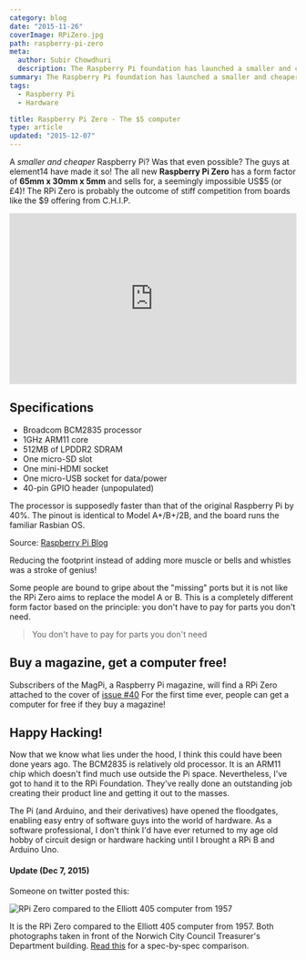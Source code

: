```yaml
---
category: blog
date: "2015-11-26"
coverImage: RPiZero.jpg
path: raspberry-pi-zero
meta:
  author: Subir Chowdhuri
  description: The Raspberry Pi foundation has launched a smaller and cheaper model of the Raspberry Pi, called the Raspberry Pi Zero
summary: The Raspberry Pi foundation has launched a smaller and cheaper model of the Raspberry Pi, called the Raspberry Pi Zero. Smaller than a business card, and costing just US$5, the RPi Zero is an early Christmas present for all the hardware hackers around!
tags:
  - Raspberry Pi
  - Hardware

title: Raspberry Pi Zero - The $5 computer
type: article
updated: "2015-12-07"
---
```


A *smaller and cheaper* Raspberry Pi? Was that even possible? The guys at element14 have made it so! The all new **Raspberry Pi Zero** has a form factor of **65mm x 30mm x 5mm** and sells for, a seemingly impossible US$5 (or £4)! The RPi Zero is probably the outcome of stiff competition from boards like the $9 offering from C.H.I.P.

<iframe src="https://player.vimeo.com/video/146893658" width="100%" height="300" frameborder="0" webkitallowfullscreen mozallowfullscreen allowfullscreen></iframe>


## Specifications

- Broadcom BCM2835 processor
- 1GHz ARM11 core
- 512MB of LPDDR2 SDRAM
- One micro-SD slot
- One mini-HDMI socket
- One micro-USB socket for data/power
- 40-pin GPIO header (unpopulated)

The processor is supposedly faster than that of the original Raspberry Pi by 40%. The pinout is identical to Model A+/B+/2B, and the board runs the familiar Rasbian OS.

Source: [Raspberry Pi Blog](https://www.raspberrypi.org/blog/raspberry-pi-zero/)

Reducing the footprint instead of adding more muscle or bells and whistles was a stroke of genius!

Some people are bound to gripe about the "missing" ports but it is not like the RPi Zero aims to replace the model A or B. This is a completely different form factor based on the principle: you don't have to pay for parts you don't need.

> You don't have to pay for parts you don't need

## Buy a magazine, get a computer free!
Subscribers of the MagPi, a Raspberry Pi magazine, will find a RPi Zero attached to the cover of [issue #40](https://www.raspberrypi.org/magpi/issues/40/) For the first time ever, people can get a computer for free if they buy a magazine!

## Happy Hacking!
Now that we know what lies under the hood, I think this could have been done years ago. The BCM2835 is relatively old processor. It is an ARM11 chip which doesn't find much use outside the Pi space. Nevertheless, I've got to hand it to the RPi Foundation. They've really done an outstanding job creating their product line and getting it out to the masses.

The Pi (and Arduino, and their derivatives) have opened the floodgates, enabling easy entry of software guys into the world of hardware. As a software professional, I don't think I'd have ever returned to my age old hobby of circuit design or hardware hacking until I brought a RPi B and Arduino Uno.

#### Update (Dec 7, 2015)
Someone on twitter posted this:

![RPi Zero compared to the Elliott 405 computer from 1957](RPivElliott.jpg)

It is the RPi Zero compared to the Elliott 405 computer from 1957. Both photographs taken in front of the Norwich City Council Treasurer's Department building. [Read this](http://www.spinellis.gr/blog/20151129/) for a spec-by-spec comparison.
